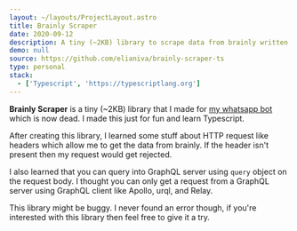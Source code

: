```yaml
---
layout: ~/layouts/ProjectLayout.astro
title: Brainly Scraper
date: 2020-09-12
description: A tiny (~2KB) library to scrape data from brainly written in Typescript.
demo: null
source: https://github.com/elianiva/brainly-scraper-ts
type: personal
stack:
  - ['Typescript', 'https://typescriptlang.org']
---
```


**Brainly Scraper** is a tiny (~2KB) library that I made for [my whatsapp bot](https://github.com/elianiva/img-to-sticker-bot) which is now dead. I made this just for fun and learn Typescript.

After creating this library, I learned some stuff about HTTP request like headers which allow me to get the data from brainly. If the header isn't present then my request would get rejected.

I also learned that you can query into GraphQL server using `query` object on the request body. I thought you can only get a request from a GraphQL server using GraphQL client like Apollo, urql, and Relay.

This library might be buggy. I never found an error though, if you're interested with this library then feel free to give it a try.
